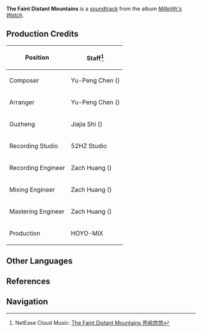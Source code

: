 {{Soundtrack Infobox
|title          =
|image          = Millelith's Watch.png
|album          = Millelith's Watch
|disc           = 1
|number         = 11
|featured       =
|featured2      =
|featured3      =
|featured_disc  =
|featured_disc2 =
|featured_disc3 =
|youtube_id     = fGykaB7Oo3s
|spotify_id     = 3W7hbjIuE0sJioAdcsvL8n
|played_in      = The Chasm
|during         = [[The Chasm]] (Day)
|domain         =
|previous       = The Starlit Dome
|next           = Moon Above the Valley
}}
'''The Faint Distant Mountains''' is a [[soundtrack]] from the album ''[[Millelith's Watch]]''.

==Production Credits==
{| class="wikitable" style="text-align:left; height:0.5em"
! Position
! Staff<ref>NetEase Cloud Music: [https://music.163.com/#/song?id=1956543007 The Faint Distant Mountains 苍岭悠悠]</ref>
|-
! Composer
| Yu-Peng Chen ({{Lang|zh=陈致逸|mini=1}})
|-
! Arranger
| Yu-Peng Chen ({{Lang|zh=陈致逸|mini=1}})
|-
! Guzheng
| Jiajia Shi ({{Lang|zh=施佳加|mini=1}})
|-
! Recording Studio
| 52HZ Studio
|-
! Recording Engineer
| Zach Huang ({{Lang|zh=黄巍|mini=1}})
|-
! Mixing Engineer
| Zach Huang ({{Lang|zh=黄巍|mini=1}})
|-
! Mastering Engineer
| Zach Huang ({{Lang|zh=黄巍|mini=1}})
|-
! Production
| HOYO-MiX
|}
<!--
==Videos==
<gallery hideaddbutton="true" captionalign="center">
</gallery>
==Trivia==
-->
==Other Languages==
{{Other Languages
|default_hidden = 1
|en      = The Faint Distant Mountains
|zhs     = 苍岭悠悠
|zhs_rm  = Cānglǐng Yōuyōu
|ja      = 青山悠々
|ja_rm   = Seizan Yuuyuu{{Assumed}}
}}

==References==
{{Reflist}}

==Navigation==
{{Soundtrack Navbox|Millelith's Watch}}